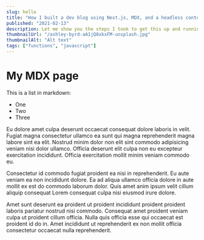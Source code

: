 ```yaml
---
slug: hello
title: "How I built a dev blog using Next.js, MDX, and a headless content management system"
published: "2021-02-13"
description: Let me show you the steps I took to get this up and running. Shows how a post is published via MDX.
thumbnailUrl: "/ashley-byrd-aA1jQ8xkxFM-unsplash.jpg"
thumbnailAlt: "Alt text"
tags: ["functions", "javascript"]
---
```



# My MDX page

This is a list in markdown:

- One
- Two
- Three

Eu dolore amet culpa deserunt occaecat consequat dolore laboris in velit. Fugiat magna consectetur ullamco ea sunt qui magna reprehenderit magna labore sint ea elit. Nostrud minim dolor non elit sint commodo adipisicing veniam nisi dolor ullamco. Officia deserunt elit culpa non eu excepteur exercitation incididunt. Officia exercitation mollit minim veniam commodo eu.

Consectetur id commodo fugiat proident ea nisi in reprehenderit. Eu aute veniam ea non incididunt dolore. Ea ad aliqua ullamco officia dolore in aute mollit ex est do commodo laborum dolor. Quis amet anim ipsum velit cillum aliquip consequat Lorem consequat culpa nisi eiusmod irure dolore.

Amet sunt deserunt ea proident ut proident incididunt proident proident laboris pariatur nostrud nisi commodo. Consequat amet proident veniam culpa ut proident cillum officia. Nulla quis officia esse qui occaecat est proident id do in. Amet incididunt ut reprehenderit ex non mollit officia consectetur occaecat nulla reprehenderit.


